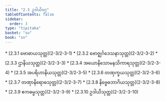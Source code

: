 ```yaml
---
title: "2.3 ဥဒါယိဝဂ္ဂ"
tableOfContents: false
sidebar:
  order: 3
type: "tipitaka"
basket: "su"
book: "sn"
---
```



<DynamicBreadcrumb />



<TableOfContents book="sn" section="2.3">
* [2.3.1 ဗောဓာယသုတ္တ](2-3/2-3-1)
* [2.3.2 ဗောဇ္ဈင်္ဂဒေသနာသုတ္တ](2-3/2-3-2)
* [2.3.3 ဌာနိယသုတ္တ](2-3/2-3-3)
* [2.3.4 အယောနိသောမနသိကာရသုတ္တ](2-3/2-3-4)
* [2.3.5 အပရိဟာနိယသုတ္တ](2-3/2-3-5)
* [2.3.6 တဏှက္ခယသုတ္တ](2-3/2-3-6)
* [2.3.7 တဏှာနိရောဓသုတ္တ](2-3/2-3-7)
* [2.3.8 နိဗ္ဗေဓဘာဂိယသုတ္တ](2-3/2-3-8)
* [2.3.9 ဧကဓမ္မသုတ္တ](2-3/2-3-9)
* [2.3.10 ဥဒါယိသုတ္တ](2-3/2-3-10)
</TableOfContents>